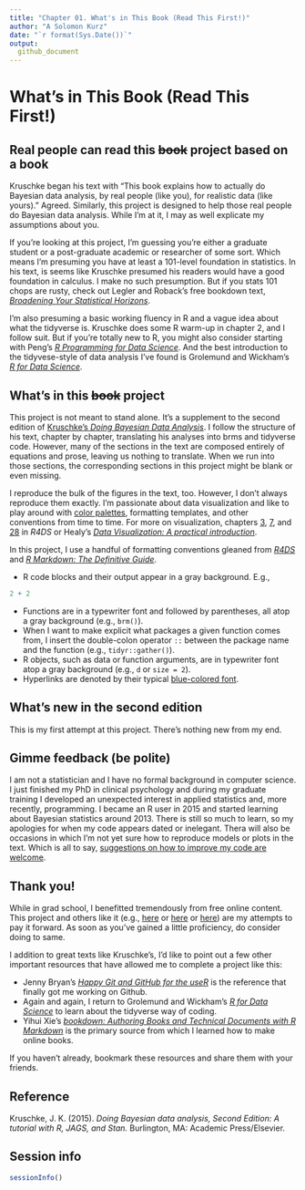 ```yaml
---
title: "Chapter 01. What's in This Book (Read This First!)"
author: "A Solomon Kurz"
date: "`r format(Sys.Date())`"
output:
  github_document
---
```


# What's in This Book (Read This First!)

## Real people can read this ~~book~~ project based on a book

Kruschke began his text with "This book explains how to actually do Bayesian data analysis, by real people (like you), for realistic data (like yours)." Agreed. Similarly, this project is designed to help those real people do Bayesian data analysis. While I'm at it, I may as well explicate my assumptions about you.

If you’re looking at this project, I’m guessing you’re either a graduate student or a post-graduate academic or researcher of some sort. Which means I’m presuming you have at least a 101-level foundation in statistics. In his text, is seems like Kruschke presumed his readers would have a good foundation in calculus. I make no such presumption. But if you stats 101 chops are rusty, check out Legler and Roback’s free bookdown text, [*Broadening Your Statistical Horizons*](https://bookdown.org/roback/bookdown-bysh/). 

I’m also presuming a basic working fluency in R and a vague idea about what the tidyverse is. Kruschke does some R warm-up in chapter 2, and I follow suit. But if you’re totally new to R, you might also consider starting with Peng’s [*R Programming for Data Science*](https://bookdown.org/rdpeng/rprogdatascience/). And the best introduction to the tidyvese-style of data analysis I’ve found is Grolemund and Wickham’s [*R for Data Science*](http://r4ds.had.co.nz).

## What's in this ~~book~~ project

This project is not meant to stand alone. It's a supplement to the second edition of [Kruschke’s *Doing Bayesian Data Analysis*](https://sites.google.com/site/doingbayesiandataanalysis/). I follow the structure of his text, chapter by chapter, translating his analyses into brms and tidyverse code. However, many of the sections in the text are composed entirely of equations and prose, leaving us nothing to translate. When we run into those sections, the corresponding sections in this project might be blank or even missing.

I reproduce the bulk of the figures in the text, too. However, I don't always reproduce them exactly. I’m passionate about data visualization and like to play around with [color palettes](https://github.com/EmilHvitfeldt/r-color-palettes), formatting templates, and other conventions from time to time. For more on visualization, chapters [3](http://r4ds.had.co.nz/data-visualisation.html), [7](http://r4ds.had.co.nz/exploratory-data-analysis.html), and [28](http://r4ds.had.co.nz/graphics-for-communication.html) in *R4DS* or Healy’s [*Data Visualization: A practical introduction*](https://socviz.co).

In this project, I use a handful of formatting conventions gleaned from [*R4DS*](http://r4ds.had.co.nz/introduction.html#running-r-code) and [*R Markdown: The Definitive Guide*](https://bookdown.org/yihui/rmarkdown/software-info.html). 

* R code blocks and their output appear in a gray background. E.g., 

```r
2 + 2
```

* Functions are in a typewriter font and followed by parentheses, all atop a gray background (e.g., `brm()`).
* When I want to make explicit what packages a given function comes from, I insert the double-colon operator `::` between the package name and the function (e.g., `tidyr::gather()`).
* R objects, such as data or function arguments, are in typewriter font atop a gray background (e.g., `d` or `size = 2`).
* Hyperlinks are denoted by their typical [blue-colored font](https://www.afhayes.com/introduction-to-mediation-moderation-and-conditional-process-analysis.html).

## What's new in the second edition

This is my first attempt at this project. There's nothing new from my end.

## Gimme feedback (be polite)

I am not a statistician and I have no formal background in computer science. I just finished my PhD in clinical psychology and during my graduate training I developed an unexpected interest in applied statistics and, more recently, programming. I became an R user in 2015 and started learning about Bayesian statistics around 2013. There is still so much to learn, so my apologies for when my code appears dated or inelegant. Thera will also be occasions in which I'm not yet sure how to reproduce models or plots in the text. Which is all to say, [suggestions on how to improve my code are welcome](https://github.com/ASKurz/Doing-Bayesian-Data-Analysis-in-brms-and-the-tidyverse/issues).

## Thank you!

While in grad school, I benefitted tremendously from free online content. This project and others like it (e.g., [here](https://github.com/ASKurz/Statistical_Rethinking_with_brms_ggplot2_and_the_tidyverse) or [here](https://github.com/ASKurz/Student-s-t_regression) or [here](https://github.com/ASKurz/Bayesian-Robust-Correlations-with-Student-s-t-in-brms)) are my attempts to pay it forward. As soon as you’ve gained a little proficiency, do consider doing to same. 

I addition to great texts like Kruschke’s, I’d like to point out a few other important resources that have allowed me to complete a project like this:

* Jenny Bryan’s [*Happy Git and GitHub for the useR*](http://happygitwithr.com) is the reference that finally got me working on Github.
* Again and again, I return to Grolemund and Wickham’s [*R for Data Science*](http://r4ds.had.co.nz) to learn about the tidyverse way of coding.
* Yihui Xie’s [*bookdown: Authoring Books and Technical Documents with R Markdown*](https://bookdown.org/yihui/bookdown/) is the primary source from which I learned how to make online books.

If you haven't already, bookmark these resources and share them with your friends.

## Reference {-}

Kruschke, J. K. (2015). *Doing Bayesian data analysis, Second Edition: A tutorial with R, JAGS, and Stan.* Burlington, MA: Academic Press/Elsevier.

## Session info {-}

```r
sessionInfo()
```


